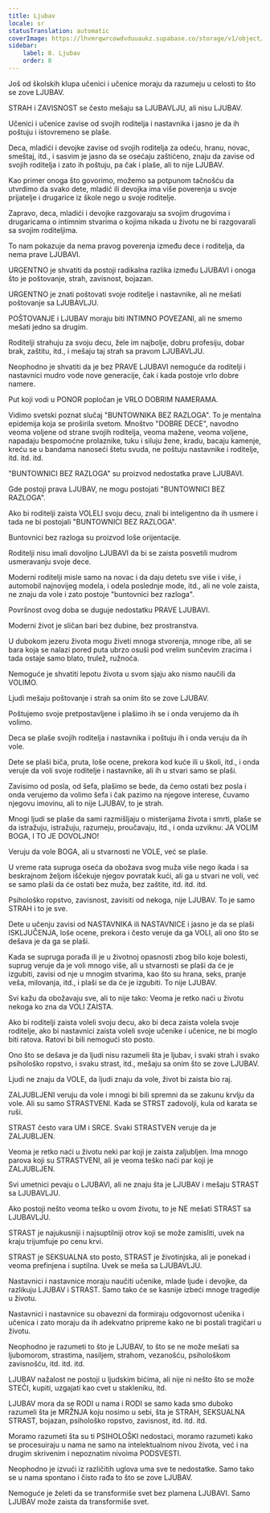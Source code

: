 ```yaml
---
title: Ljubav
locale: sr
statusTranslation: automatic
coverImage: https://lhvmrqwrcowdvduuaukz.supabase.co/storage/v1/object/public/strapi-uploads/small_cover-educacion-fundamental.webp-2d51a7828a2b1309555be27f7e2a61a0.webp
sidebar:
    label: 8. Ljubav
    order: 8
---
```

Još od školskih klupa učenici i učenice moraju da razumeju u celosti to što se zove LJUBAV.

STRAH i ZAVISNOST se često mešaju sa LJUBAVLJU, ali nisu LJUBAV.

Učenici i učenice zavise od svojih roditelja i nastavnika i jasno je da ih poštuju i istovremeno se plaše.

Deca, mladići i devojke zavise od svojih roditelja za odeću, hranu, novac, smeštaj, itd., i sasvim je jasno da se osećaju zaštićeno, znaju da zavise od svojih roditelja i zato ih poštuju, pa čak i plaše, ali to nije LJUBAV.

Kao primer onoga što govorimo, možemo sa potpunom tačnošću da utvrdimo da svako dete, mladić ili devojka ima više poverenja u svoje prijatelje i drugarice iz škole nego u svoje roditelje.

Zapravo, deca, mladići i devojke razgovaraju sa svojim drugovima i drugaricama o intimnim stvarima o kojima nikada u životu ne bi razgovarali sa svojim roditeljima.

To nam pokazuje da nema pravog poverenja između dece i roditelja, da nema prave LJUBAVI.

URGENTNO je shvatiti da postoji radikalna razlika između LJUBAVI i onoga što je poštovanje, strah, zavisnost, bojazan.

URGENTNO je znati poštovati svoje roditelje i nastavnike, ali ne mešati poštovanje sa LJUBAVLJU.

POŠTOVANJE i LJUBAV moraju biti INTIMNO POVEZANI, ali ne smemo mešati jedno sa drugim.

Roditelji strahuju za svoju decu, žele im najbolje, dobru profesiju, dobar brak, zaštitu, itd., i mešaju taj strah sa pravom LJUBAVLJU.

Neophodno je shvatiti da je bez PRAVE LJUBAVI nemoguće da roditelji i nastavnici mudro vode nove generacije, čak i kada postoje vrlo dobre namere.

Put koji vodi u PONOR popločan je VRLO DOBRIM NAMERAMA.

Vidimo svetski poznat slučaj "BUNTOWNIKA BEZ RAZLOGA". To je mentalna epidemija koja se proširila svetom. Mnoštvo "DOBRE DECE", navodno veoma voljene od strane svojih roditelja, veoma mažene, veoma voljene, napadaju bespomoćne prolaznike, tuku i siluju žene, kradu, bacaju kamenje, kreću se u bandama nanoseći štetu svuda, ne poštuju nastavnike i roditelje, itd. itd. itd.

"BUNTOWNICI BEZ RAZLOGA" su proizvod nedostatka prave LJUBAVI.

Gde postoji prava LJUBAV, ne mogu postojati "BUNTOWNICI BEZ RAZLOGA".

Ako bi roditelji zaista VOLELI svoju decu, znali bi inteligentno da ih usmere i tada ne bi postojali "BUNTOWNICI BEZ RAZLOGA".

Buntovnici bez razloga su proizvod loše orijentacije.

Roditelji nisu imali dovoljno LJUBAVI da bi se zaista posvetili mudrom usmeravanju svoje dece.

Moderni roditelji misle samo na novac i da daju detetu sve više i više, i automobil najnovijeg modela, i odela poslednje mode, itd., ali ne vole zaista, ne znaju da vole i zato postoje "buntovnici bez razloga".

Površnost ovog doba se duguje nedostatku PRAVE LJUBAVI.

Moderni život je sličan bari bez dubine, bez prostranstva.

U dubokom jezeru života mogu živeti mnoga stvorenja, mnoge ribe, ali se bara koja se nalazi pored puta ubrzo osuši pod vrelim sunčevim zracima i tada ostaje samo blato, trulež, ružnoća.

Nemoguće je shvatiti lepotu života u svom sjaju ako nismo naučili da VOLIMO.

Ljudi mešaju poštovanje i strah sa onim što se zove LJUBAV.

Poštujemo svoje pretpostavljene i plašimo ih se i onda verujemo da ih volimo.

Deca se plaše svojih roditelja i nastavnika i poštuju ih i onda veruju da ih vole.

Dete se plaši biča, pruta, loše ocene, prekora kod kuće ili u školi, itd., i onda veruje da voli svoje roditelje i nastavnike, ali ih u stvari samo se plaši.

Zavisimo od posla, od šefa, plašimo se bede, da ćemo ostati bez posla i onda verujemo da volimo šefa i čak pazimo na njegove interese, čuvamo njegovu imovinu, ali to nije LJUBAV, to je strah.

Mnogi ljudi se plaše da sami razmišljaju o misterijama života i smrti, plaše se da istražuju, istražuju, razumeju, proučavaju, itd., i onda uzviknu: JA VOLIM BOGA, I TO JE DOVOLJNO!

Veruju da vole BOGA, ali u stvarnosti ne VOLE, već se plaše.

U vreme rata supruga oseća da obožava svog muža više nego ikada i sa beskrajnom željom iščekuje njegov povratak kući, ali ga u stvari ne voli, već se samo plaši da će ostati bez muža, bez zaštite, itd. itd. itd.

Psihološko ropstvo, zavisnost, zavisiti od nekoga, nije LJUBAV. To je samo STRAH i to je sve.

Dete u učenju zavisi od NASTAVNIKA ili NASTAVNICE i jasno je da se plaši ISKLJUČENJA, loše ocene, prekora i često veruje da ga VOLI, ali ono što se dešava je da ga se plaši.

Kada se supruga porađa ili je u životnoj opasnosti zbog bilo koje bolesti, suprug veruje da je voli mnogo više, ali u stvarnosti se plaši da će je izgubiti, zavisi od nje u mnogim stvarima, kao što su hrana, seks, pranje veša, milovanja, itd., i plaši se da će je izgubiti. To nije LJUBAV.

Svi kažu da obožavaju sve, ali to nije tako: Veoma je retko naći u životu nekoga ko zna da VOLI ZAISTA.

Ako bi roditelji zaista voleli svoju decu, ako bi deca zaista volela svoje roditelje, ako bi nastavnici zaista voleli svoje učenike i učenice, ne bi moglo biti ratova. Ratovi bi bili nemogući sto posto.

Ono što se dešava je da ljudi nisu razumeli šta je ljubav, i svaki strah i svako psihološko ropstvo, i svaku strast, itd., mešaju sa onim što se zove LJUBAV.

Ljudi ne znaju da VOLE, da ljudi znaju da vole, život bi zaista bio raj.

ZALJUBLJENI veruju da vole i mnogi bi bili spremni da se zakunu krvlju da vole. Ali su samo STRASTVENI. Kada se STRST zadovolji, kula od karata se ruši.

STRAST često vara UM i SRCE. Svaki STRASTVEN veruje da je ZALJUBLJEN.

Veoma je retko naći u životu neki par koji je zaista zaljubljen. Ima mnogo parova koji su STRASTVENI, ali je veoma teško naći par koji je ZALJUBLJEN.

Svi umetnici pevaju o LJUBAVI, ali ne znaju šta je LJUBAV i mešaju STRAST sa LJUBAVLJU.

Ako postoji nešto veoma teško u ovom životu, to je NE mešati STRAST sa LJUBAVLJU.

STRAST je najukusniji i najsuptilniji otrov koji se može zamisliti, uvek na kraju trijumfuje po cenu krvi.

STRAST je SEKSUALNA sto posto, STRAST je životinjska, ali je ponekad i veoma prefinjena i suptilna. Uvek se meša sa LJUBAVLJU.

Nastavnici i nastavnice moraju naučiti učenike, mlade ljude i devojke, da razlikuju LJUBAV i STRAST. Samo tako će se kasnije izbeći mnoge tragedije u životu.

Nastavnici i nastavnice su obavezni da formiraju odgovornost učenika i učenica i zato moraju da ih adekvatno pripreme kako ne bi postali tragičari u životu.

Neophodno je razumeti to što je LJUBAV, to što se ne može mešati sa ljubomorom, strastima, nasiljem, strahom, vezanošću, psihološkom zavisnošću, itd. itd. itd.

LJUBAV nažalost ne postoji u ljudskim bićima, ali nije ni nešto što se može STEĆI, kupiti, uzgajati kao cvet u stakleniku, itd.

LJUBAV mora da se RODI u nama i RODI se samo kada smo duboko razumeli šta je MRŽNJA koju nosimo u sebi, šta je STRAH, SEKSUALNA STRAST, bojazan, psihološko ropstvo, zavisnost, itd. itd. itd.

Moramo razumeti šta su ti PSIHOLOŠKI nedostaci, moramo razumeti kako se procesuiraju u nama ne samo na intelektualnom nivou života, već i na drugim skrivenim i nepoznatim nivoima PODSVESTI.

Neophodno je izvući iz različitih uglova uma sve te nedostatke. Samo tako se u nama spontano i čisto rađa to što se zove LJUBAV.

Nemoguće je želeti da se transformiše svet bez plamena LJUBAVI. Samo LJUBAV može zaista da transformiše svet.

